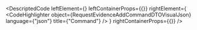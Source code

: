 
<DescriptedCode
  leftElement={<RequestEvidenceAddCommandDTODesc />}
  leftContainerProps={{}}
  rightElement={
    <CodeHighlighter
      object={RequestEvidenceAddCommandDTOVisualJson}
      language={"json"}
      title={"Command"}
    />
  }
  rightContainerProps={{}}
/>
